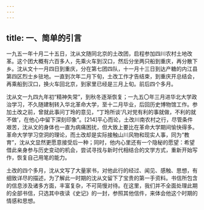 ```yaml
---
---
---
```

title: 一、简单的引言
---




一九五一年十月二十五日，沈从文随同北京的土改团，启程参加四川农村土地改革。这个团大概有六百多人，先乘火车到汉口，然后分坐两只船到重庆，再分散下乡。沈从文十一月四日到重庆，分在第七团四队，十一月十三日到达产糖的内江县第四区烈士乡驻地。一直到次年二月下旬，土改工作才告结束，到重庆开总结会，再乘船到汉口，换火车回北京，到家里已经是三月上旬。前后四个多月。

沈从文一九四九年初“精神失常”，到秋冬逐渐恢复；一九五〇年三月进华北大学政治学习，不久随建制转入华北革命大学，至十二月毕业，后回历史博物馆工作。参加土改之前，曾就此事问丁玲的意见，“丁玲所谈‘凡对党有利的事就做，不利的就不做’，在他心中留下深刻印象”。[214]平心而论，土改川南农村之行，尽管条件艰苦，沈从文的身体也一直为病痛困扰，但大致上要比在革命大学期间愉快得多。革命大学学习空洞的理论，而土改却是实际接触山川风物和现实人事，同为“教育”，沈从文显然更愿意接受后一种；同时，他内心里还有一个隐秘的愿望：希望借此亲身参与历史变动的机会，尝试寻找与新时代相结合的文学方式，重新开始写作，恢复自己用笔的能力。

土改的四个多月，沈从文写了大量家书，对他此行的经过、闻见、感触、思想，有细致详尽的描述，为了解此一时期的沈从文留下了宝贵的第一手资料。书信所包含的信息涉及诸多方面，丰富复杂，不可简慢对待。在这里，我们并不全面处理此期的全部书信，只选其中夜读《史记》的一封，参照其他信件，来体会他这个时期的情感和思想。